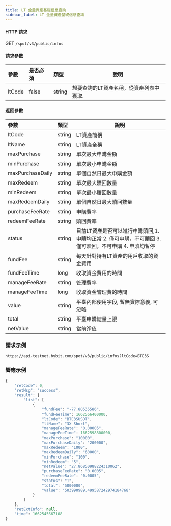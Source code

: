 ```yaml
---
title: LT 全量資產基礎信息查詢
sidebar_label: LT 全量資產基礎信息查詢
---
```



#### HTTP 請求
GET <code>/spot/v3/public/infos</code>

#### 請求參數
| 參數 | 是否必須 | 類型 | 說明|
|:----- |:-------|:-----|------ |
|ltCode|false|string|想要查詢的LT資產名稱，從資產列表中獲取.|

#### 返回參數
| 參數 | 類型 | 說明|
|:----- |:-----|----- |
|ltCode|string|LT資產簡稱|
|ltName|string|LT資產全稱|
|maxPurchase|string|單次最大申購金額|
|minPurchase|string|單次最小申購金額|
|maxPurchaseDaily|string|單個自然日最大申購金額|
|maxRedeem|string|單次最大贖回數量|
|minRedeem|string|單次最小贖回數量|
|maxRedeemDaily|string|單個自然日最大贖回數量|
|purchaseFeeRate|string|申購費率|
|redeemFeeRate|string|贖回費率|
|status|string|目前LT資產是否可以進行申購贖回,1. 申贖均正常 2. 僅可申購，不可贖回 3. 僅可贖回，不可申購 4. 申贖均暫停|
|fundFee|string|每天針對持有LT資產的用戶收取的資金費用|
|fundFeeTime|long|收取資金費用的時間|
|manageFeeRate|string|管理費率|
|manageFeeTime|long|收取資金管理費的時間|
|value|string|平臺內部使用字段, 暫無實際意義, 可忽略|
|total|string|平臺申購總量上限|
|netValue|string|當前淨值|

### 請求示例

<Tabs>
<TabItem value="console" label="Console">

```http
https://api-testnet.bybit.com/spot/v3/public/infos?ltCode=BTC3S
```

</TabItem>
</Tabs>

### 響應示例

```javascript
{
    "retCode": 0,
    "retMsg": "success",
    "result": {
        "list": [
            {
                "fundFee": "-77.80535586",
                "fundFeeTime": 1662566400000,
                "ltCode": "BTC3SUSDT",
                "ltName": "3X Short",
                "manageFeeRate": "0.00005",
                "manageFeeTime": 1662598800000,
                "maxPurchase": "10000",
                "maxPurchaseDaily": "200000",
                "maxRedeem": "1000",
                "maxRedeemDaily": "60000",
                "minPurchase": "100",
                "minRedeem": "5",
                "netValue": "27.86850988224310062",
                "purchaseFeeRate": "0.0005",
                "redeemFeeRate": "0.0005",
                "status": "1",
                "total": "5000000",
                "value": "503990989.499587242974184768"
            }
        ]
    },
    "retExtInfo": null,
    "time": 1662545667108
}
```
